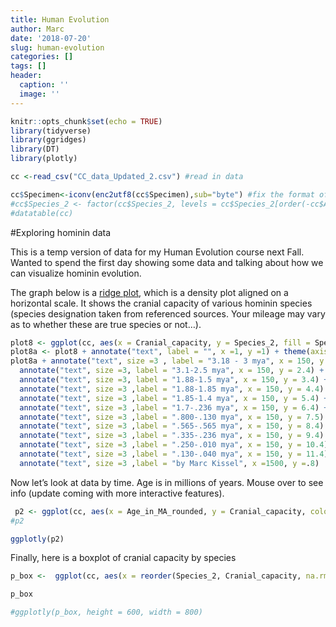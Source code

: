 ```yaml
---
title: Human Evolution
author: Marc
date: '2018-07-20'
slug: human-evolution
categories: []
tags: []
header:
  caption: ''
  image: ''
---
```




```r
knitr::opts_chunk$set(echo = TRUE)
library(tidyverse)
library(ggridges)
library(DT)
library(plotly)
```






```r
cc <-read_csv("CC_data_Updated_2.csv") #read in data

cc$Specimen<-iconv(enc2utf8(cc$Specimen),sub="byte") #fix the format of Specimen col
#cc$Species_2 <- factor(cc$Species_2, levels = cc$Species_2[order(-cc$Age_in_MA_rounded)])
#datatable(cc)
```


#Exploring hominin data

This is a temp version of data for my Human Evolution course next Fall. Wanted to spend the first day showing some data and talking about how we can visualize hominin evolution.

The graph below is a [ridge plot](https://cran.r-project.org/web/packages/ggridges/vignettes/introduction.html), which is a density plot aligned on a horizontal scale. It shows the cranial capacity of various hominin species (species designation taken from referenced sources. Your mileage may vary as to whether these are true species or not...).

```r
plot8 <- ggplot(cc, aes(x = Cranial_capacity, y = Species_2, fill = Species_2)) + geom_density_ridges() + theme_ridges() + labs(title = "plot of cranial size in CC", subtitle = "data from Schoenemann 2013 & Hawks et al 2017")
plot8a <- plot8 + annotate("text", label = "", x =1, y =1) + theme(axis.title.y = element_blank())
plot8a + annotate("text", size =3 , label = "3.18 - 3 mya", x = 150, y = 1.4) +
  annotate("text", size =3, label = "3.1-2.5 mya", x = 150, y = 2.4) +
  annotate("text", size =3, label = "1.88-1.5 mya", x = 150, y = 3.4) +
  annotate("text", size =3 ,label = "1.88-1.85 mya", x = 150, y = 4.4) +
  annotate("text", size =3 ,label = "1.85-1.4 mya", x = 150, y = 5.4) +
  annotate("text", size =3 ,label = "1.7-.236 mya", x = 150, y = 6.4) +
  annotate("text", size =3 ,label = ".800-.130 mya", x = 150, y = 7.5) +
  annotate("text", size =3 ,label = ".565-.565 mya", x = 150, y = 8.4) +
  annotate("text", size =3 ,label = ".335-.236 mya", x = 150, y = 9.4) +
  annotate("text", size =3 ,label = ".250-.010 mya", x = 150, y = 10.4) +
  annotate("text", size =3 ,label = ".130-.040 mya", x = 150, y = 11.4) +
  annotate("text", size =3 ,label = "by Marc Kissel", x =1500, y =.8)
```


Now let's look at data by time. Age is in millions of years. Mouse over to see info (update coming with more interactive features).

```r

 p2 <- ggplot(cc, aes(x = Age_in_MA_rounded, y = Cranial_capacity, color = Species_2, label = Specimen)) + geom_point() 
#p2
```



```r
ggplotly(p2)

```


Finally, here is a boxplot of cranial capacity by species



```r
p_box <-  ggplot(cc, aes(x = reorder(Species_2, Cranial_capacity, na.rm = TRUE) , y = Cranial_capacity, fill = Species_2)) + geom_boxplot() + coord_flip() +labs(y= "Cranial Capacity", x = NULL)

p_box

#ggplotly(p_box, height = 600, width = 800)
```

